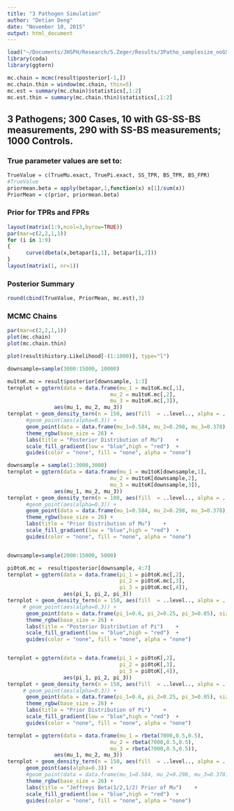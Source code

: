 ```yaml
---
title: "3 Pathogen Simulation"
author: "Detian Deng"
date: "November 10, 2015"
output: html_document
---
```


```r
load("~/Documents/JHSPH/Research/S.Zeger/Results/3Patho_samplesize_noGS_4.Rdata")
library(coda)
library(ggtern)

mc.chain = mcmc(result$posterior[-1,])
mc.chain.thin = window(mc.chain, thin=5)
mc.est = summary(mc.chain)$statistics[,1:2]
mc.est.thin = summary(mc.chain.thin)$statistics[,1:2]
```

## 3 Pathogens; 300 Cases, 10 with GS-SS-BS measurements, 290 with SS-BS measurements; 1000 Controls.
### True parameter values are set to: 
```r
TrueValue = c(TrueMu.exact, TruePi.exact, SS_TPR, BS_TPR, BS_FPR)
#TrueValue
priormean.beta = apply(betapar,1,function(x) x[1]/sum(x))
PriorMean = c(prior, priormean.beta)
```

### Prior for TPRs and FPRs
```r
layout(matrix(1:9,ncol=3,byrow=TRUE))
par(mar=c(2,2,1,1))
for (i in 1:9)
{
      curve(dbeta(x,betapar[i,1], betapar[i,2]))
}      
layout(matrix(1, nr=1))
```

### Posterior Summary
```r
round(cbind(TrueValue, PriorMean, mc.est),3)
```

### MCMC Chains
```r
par(mar=c(2,2,1,1))
plot(mc.chain)
plot(mc.chain.thin)

plot(result$history.Likelihood[-(1:1000)], type="l")

downsample=sample(3000:15000, 10000)

mu1toK.mc = result$posterior[downsample, 1:3]
ternplot = ggtern(data = data.frame(mu_1 = mu1toK.mc[,1],
                                 mu_2 = mu1toK.mc[,2],
                                 mu_3 = mu1toK.mc[,3]),
               aes(mu_1, mu_2, mu_3))
ternplot + geom_density_tern(n = 150, aes(fill  = ..level.., alpha = ..level..)) +
      #geom_point(aes(alpha=0.3)) +
      geom_point(data = data.frame(mu_1=0.584, mu_2=0.298, mu_3=0.378), size=5) +
      theme_rgbw(base_size = 26) +
      labs(title = "Posterior Distribution of Mu")    +
      scale_fill_gradient(low = "blue",high = "red")  +
      guides(color = "none", fill = "none", alpha = "none")

downsample = sample(1:3000,3000)
ternplot = ggtern(data = data.frame(mu_1 = mu1toK[downsample,1],
                                 mu_2 = mu1toK[downsample,2],
                                 mu_3 = mu1toK[downsample,3]),
               aes(mu_1, mu_2, mu_3))
ternplot + geom_density_tern(n = 100, aes(fill  = ..level.., alpha = ..level..)) +
      #geom_point(aes(alpha=0.3)) +
      geom_point(data = data.frame(mu_1=0.584, mu_2=0.298, mu_3=0.378), size=5) +
      theme_rgbw(base_size = 26) +
      labs(title = "Prior Distribution of Mu")    +
      scale_fill_gradient(low = "blue",high = "red")  +
      guides(color = "none", fill = "none", alpha = "none")


downsample=sample(2000:15000, 5000)

pi0toK.mc =  result$posterior[downsample, 4:7]
ternplot = ggtern(data = data.frame(pi_1 = pi0toK.mc[,2],
                                    pi_2 = pi0toK.mc[,3],
                                    pi_3 = pi0toK.mc[,4]),
                  aes(pi_1, pi_2, pi_3))
ternplot + geom_density_tern(n = 150, aes(fill  = ..level.., alpha = ..level..)) +
     # geom_point(aes(alpha=0.3)) +
      geom_point(data = data.frame(pi_1=0.6, pi_2=0.25, pi_3=0.05), size=5) +
      theme_rgbw(base_size = 26) +
      labs(title = "Posterior Distribution of Pi")    +
      scale_fill_gradient(low = "blue",high = "red")  +
      guides(color = "none", fill = "none", alpha = "none")


ternplot = ggtern(data = data.frame(pi_1 = pi0toK[,2],
                                    pi_2 = pi0toK[,3],
                                    pi_3 = pi0toK[,4]),
                  aes(pi_1, pi_2, pi_3))
ternplot + geom_density_tern(n = 150, aes(fill  = ..level.., alpha = ..level..)) +
     # geom_point(aes(alpha=0.3)) +
      geom_point(data = data.frame(pi_1=0.6, pi_2=0.25, pi_3=0.05), size=5) +
      theme_rgbw(base_size = 26) +
      labs(title = "Prior Distribution of Pi")    +
      scale_fill_gradient(low = "blue",high = "red")  +
      guides(color = "none", fill = "none", alpha = "none")

```



```r
ternplot = ggtern(data = data.frame(mu_1 = rbeta(7000,0.5,0.5),
                                 mu_2 = rbeta(7000,0.5,0.5),
                                 mu_3 = rbeta(7000,0.5,0.5)),
               aes(mu_1, mu_2, mu_3))
ternplot + geom_density_tern(n = 150, aes(fill  = ..level.., alpha = ..level..)) +
      geom_point(aes(alpha=0.3)) +
      #geom_point(data = data.frame(mu_1=0.584, mu_2=0.298, mu_3=0.378), size=5) +
      theme_rgbw(base_size = 26) +
      labs(title = "Jeffreys Beta(1/2,1/2) Prior of Mu")    +
      scale_fill_gradient(low = "blue",high = "red")  +
      guides(color = "none", fill = "none", alpha = "none")

```











